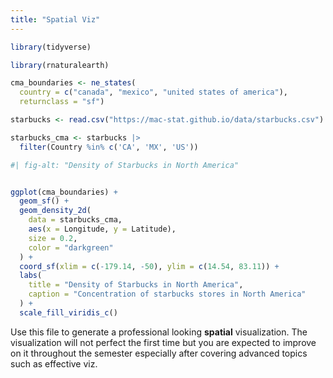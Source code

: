 ```yaml
---
title: "Spatial Viz"
---
```

```r
library(tidyverse)

library(rnaturalearth)
```

```r
cma_boundaries <- ne_states(
  country = c("canada", "mexico", "united states of america"),
  returnclass = "sf")
```

```r
starbucks <- read.csv("https://mac-stat.github.io/data/starbucks.csv")

starbucks_cma <- starbucks |> 
  filter(Country %in% c('CA', 'MX', 'US'))
```


```r

#| fig-alt: "Density of Starbucks in North America"


ggplot(cma_boundaries) + 
  geom_sf() + 
  geom_density_2d(
    data = starbucks_cma,
    aes(x = Longitude, y = Latitude),
    size = 0.2,
    color = "darkgreen"
  ) +
  coord_sf(xlim = c(-179.14, -50), ylim = c(14.54, 83.11)) +
  labs(
    title = "Density of Starbucks in North America",
    caption = "Concentration of starbucks stores in North America"
  ) +
  scale_fill_viridis_c()
```

Use this file to generate a professional looking **spatial** visualization.  The visualization will not perfect the first time but you are expected to improve on it throughout the semester especially after covering advanced topics such as effective viz.
